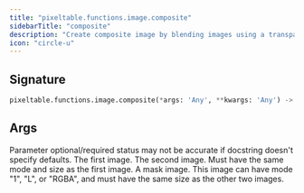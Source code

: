 ```yaml
---
title: "pixeltable.functions.image.composite"
sidebarTitle: "composite"
description: "Create composite image by blending images using a transparency mask."
icon: "circle-u"
---
```

## Signature

```python
pixeltable.functions.image.composite(*args: 'Any', **kwargs: 'Any') -> "'exprs.FunctionCall'"
```

## Args

<Note>
Parameter optional/required status may not be accurate if docstring doesn't specify defaults.
</Note>

<ParamField path="image1" type="string" required>
  The first image.


</ParamField>

<ParamField path="image2" type="string" required>
  The second image. Must have the same mode and size as the first image.


</ParamField>

<ParamField path="mask" type="string" required>
  A mask image. This image can have mode "1", "L", or "RGBA", and must have the same size as the other two images.


</ParamField>

